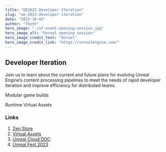 ```yaml
---
title: "UE2023 Developer Iteration"
slug: "ue-2023-developer-iteration"
date: "2023-10-03"
author: "Thoth"
hero_image: "./uf-event-opening-session.jpg"
hero_image_alt: "Unreal opening session"
hero_image_credit_text: "Unreal"
hero_image_credit_link: "https://unrealengine.com/"
---
```


## Developer Iteration

Join us to learn about the current and future plans for evolving Unreal Engine’s content processing pipelines to meet the needs of rapid developer iteration and improve efficiency for distributed teams.

Modular game builds

Runtime Virtual Assets

### Links
1. [Zen Store](https://docs.unrealengine.com/5.0/en-US/zen-store-in-unreal-engine/)
1. [Virtual Assets](https://docs.unrealengine.com/5.2/en-US/virtual-assets-in-unreal-engine/)
1. [Unreal Cloud DDC](https://forums.unrealengine.com/t/work-from-home-cloud-ddc-experimental/142103)
1. [Unreal Fest 2023](https://www.unrealengine.com/en-US/events/unreal-fest-2023)
